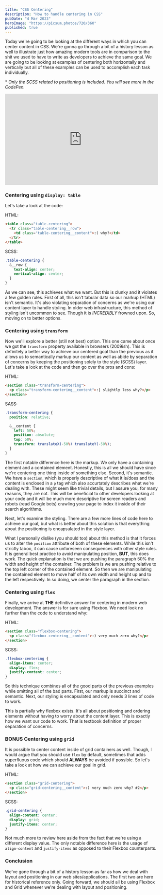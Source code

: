 ```yaml
---
title: "CSS Centering"
description: "How to handle centering in CSS"
pubDate: "4 Mar 2023"
heroImage: "https://picsum.photos/720/360"
published: true
---
```


Today we're going to be looking at the different ways in which you can center content in CSS. We're gonna go through a bit of a history lesson as well to illustrate just how amazing modern tools are in comparison to the shit we used to have to write as developers to achieve the same goal. We are going to be looking at examples of centering both horizontally and vertically but all of these examples can be used to accomplish each task individually.

\* _Only the SCSS related to positioning is included. You will see more in the CodePen._

<iframe
  height="300"
  style="width: 100%;"
  scrolling="no"
  title="Centering Content in CSS"
  src="https://codepen.io/donhamiltoniii/embed/bGpxQKd?default-tab=html%2Cresult"
  frameborder="no"
  loading="lazy"
  allowtransparency="true"
  allowfullscreen="true"
>
  See the Pen
  <a href="https://codepen.io/donhamiltoniii/pen/bGpxQKd">
    Centering Content in CSS
  </a>
  by Don Hamilton III (
  <a href="https://codepen.io/donhamiltoniii">@donhamiltoniii</a>) on
  <a href="https://codepen.io">CodePen</a>.
</iframe>

### Centering using `display: table`

Let's take a look at the code:

HTML:

```html
<table class="table-centering">
  <tr class="table-centering__row">
    <td class="table-centering__content">:( why?</td>
  </tr>
</table>
```

SCSS:

```scss
.table-centering {
  &__row {
    text-align: center;
    vertical-align: center;
  }
}
```

As we can see, this achieves what we want. But this is clunky and it violates a few golden rules. First of all, this isn't tabular data so our markup (HTML) isn't semantic. It's also violating separation of concerns as we're using our content layer to handle styling. In older web infrastructure, this method of styling isn't uncommon to see. Though it is _INCREDIBLY_ frowned upon. So, moving on to better options.

### Centering using `transform`

Now we'll explore a better (still not best) option. This one came about once we got the `transform` property available in browsers (2009ish). This is definitely a better way to achieve our centered goal than the previous as it allows us to semantically markup our content as well as abide by separation of concerns by keeping the positioning solely to the style (SCSS) layer. Let's take a look at the code and then go over the pros and cons:

HTML:

```html
<section class="transform-centering">
  <p class="transform-centering__content">:| slightly less why?</p>
</section>
```

SASS:

```scss
.transform-centering {
  position: relative;

  &__content {
    left: 50%;
    position: absolute;
    top: 50%;
    transform: translateX(-50%) translateY(-50%);
  }
}
```

The first notable difference here is the markup. We only have a containing element and a contained element. Honestly, this is all we should have since we're centering one thing inside of something else. Second, it's semantic. We have a `section`, which is properly descriptive of what it is/does and the content is enclosed in a `p` tag which also accurtately describes what we're dealing with. These might seem like trivial details, but I assure you, for many reasons, they are not. This will be beneficial to other developers looking at your code and it will be much more descriptive for screen readers and robots (read Google bots) crawling your page to index it inside of their search algorithms.

Next, let's examine the styling. There are a few more lines of code here to achieve our goal, but what is better about this solution is that everything about the positioning is encapsulated in the style layer.

What I personally dislike (you should too) about this method is that it forces us to alter the `position` attribute of both of these elements. While this isn't strictly taboo, it can cause unforeseen consequences with other style rules. It is general best practice to avoid manipulating position, **BUT**, this does work. The quick explanation is that we are pushing the paragraph 50% the width and height of the container. The problem is we are pushing relative to the top left corner of the contained element. So then we are manipulating the contained element to move half of its own width and height up and to the left respectively. In so doing, we center the paragraph in the section.

### Centering using `flex`

Finally, we arrive at **THE** definitive answer for centering in modern web development. The answer is for sure using Flexbox. We need look no further than the code to understand why:

HTML:

```html
<section class="flexbox-centering">
  <p class="flexbox-centering__content">:) very much zero why?</p>
</section>
```

SCSS:

```scss
.flexbox-centering {
  align-items: center;
  display: flex;
  justify-content: center;
}
```

So this technique combines all of the good parts of the previous examples while omitting all of the bad parts. First, our markup is succinct and semantic. Next, our styling is encapsulated and only needs 3 lines of code to work.

This is partially why flexbox exists. It's all about positioning and ordering elements without having to worry about the content layer. This is exactly how we want our code to work. That is textbook definition of proper separation of concerns.

### **BONUS** Centering using `grid`

It is possible to center content inside of grid containers as well. Though, I would argue that you should use `flex` by default, sometimes that adds superfluous code which should **ALWAYS** be avoided if possible. So let's take a look at how we can achieve our goal in grid.

HTML:

```html
<section class="grid-centering">
  <p class="grid-centering__content">:) very much zero why? #2</p>
</section>
```

SCSS:

```scss
.grid-centering {
  align-content: center;
  display: grid;
  justify-items: center;
}
```

Not much more to review here aside from the fact that we're using a different display value. The only notable difference here is the usage of `align-content` and `justify-items` as opposed to their Flexbox counterparts.

### Conclusion

We've gone through a bit of a history lesson as far as how we deal with layout and positioning in our web sites/applications. The first two are here for historical reference only. Going forward, we should all be using Flexbox and Grid whenever we're dealing with layout and positioning.
